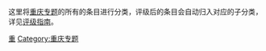 这里将[[Wikipedia:重庆专题|重庆专题]]的所有的条目进行分类，评级后的条目会自动归入对应的子分类，详见[[Wikipedia:重庆专题/评级|评级指南]]。

{{cat importance|topic=重庆|sort=重庆|importance= }}

{{CategoryTOC}}

[[Category:各重要度條目|重]]
[[Category:重庆专题|Category:重庆专题]]